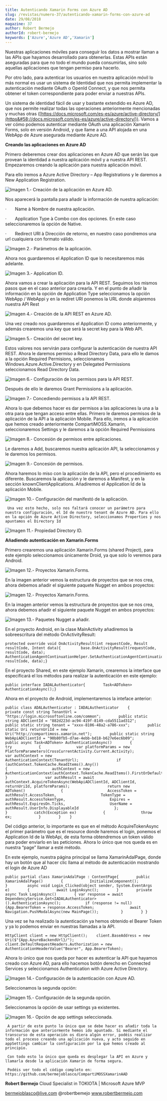 ```yaml
---
title: Autenticando Xamarin Forms con Azure AD
slug: /revistas/numero-37/autenticando-xamarin-forms-con-azure-ad
date: 29/08/2018
magazine: 37
author: Robert Bermejo
authorId: robert-bermejo
keywords: ['Azure','Azure AD','Xamarin']
---
```



<ArticleHeader frontmatter={props.pageContext.frontmatter} />



Nuestras aplicaciones móviles para conseguir los datos a mostrar llaman a las APIs que hayamos desarrollado para obtenerlas. Estas APIs están aseguradas para que no todo el mundo pueda consumirlas, sino solo aquellas aplicaciones que tengan permiso para hacerlo.

Por otro lado, para autenticar los usuarios en nuestra aplicación móvil lo más normal es usar un sistema de Identidad que nos permita implementar la autenticación mediante OAuth o OpenId Connect, y que nos permita obtener el token correspondiente para poder enviar a nuestras APIs.

Un sistema de identidad fácil de usar y bastante extendido es Azure AD, que nos permite realizar todas las operaciones anteriormente mencionadas y muchas otras ([https://docs.microsoft.com/es-es/azure/active-directory/](https&#58;//docs.microsoft.com/es-es/azure/active-directory/)). Vamos a ver cómo podemos autenticar mediante OAuth una aplicación Xamarin Forms, solo en versión Android, y que llame a una API alojada en una WebApp de Azure asegurada mediante Azure AD.

**Creando las aplicaciones en Azure AD**

Primero deberemos crear dos aplicaciones en Azure AD que serán las que provean la identidad a nuestra aplicación móvil y a nuestra API REST. Empezaremos creando la aplicación para nuestra aplicación móvil.

Para ello iremos a Azure Active Directory – App Registrations y le daremos a New Application Registration.

![Imagen 1.- Creación de la aplicación en Azure AD.](../../../images/numero37/autenticando-xamarin-forms-con-azure-ad/image1.png)

Nos aparecerá la pantalla para añadir la información de nuestra aplicación:

·       Name à Nombre de nuestra aplicación.

·       Application Type à Combo con dos opciones. En este caso seleccionaremos la opción de Native.

·       Redirect URI à Dirección de retorno, en nuestro caso pondremos una url cualquiera con formato válido.

![Imagen 2.- Parámetros de la aplicación.](../../../images/numero37/autenticando-xamarin-forms-con-azure-ad/image2.png)

Ahora nos guardaremos el Application ID que lo necesitaremos más adelante.

![Imagen 3.- Application ID.](../../../images/numero37/autenticando-xamarin-forms-con-azure-ad/image3.png)

Ahora vamos a crear la aplicación para la API REST. Seguimos los mismos pasos que en el caso anterior para crearla. Y en el punto de añadir la información en la opción de Application Type seleccionamos la opción WebApp / WebAppi y en la rediret URI ponemos la URL donde alojaremos nuestra API Rest

![Imagen 4.- Creación de la API REST en Azure AD.](../../../images/numero37/autenticando-xamarin-forms-con-azure-ad/image4.png)

Una vez creado nos guardaremos el Application ID como anteriormente, y además crearemos una key que será la secret key para la Web API.

![Imagen 5.- Creación del secret key.](../../../images/numero37/autenticando-xamarin-forms-con-azure-ad/image5.png)

Estos valores nos servirán para configurar la autenticación de nuestra API REST. Ahora le daremos permiso a Read Directory Data, para ello le damos a la opción Required Permisions, seleccionamos Windows.Azure.Active.Directory y en Delegated Permissions seleccionamos Read Directory Data.

![Imagen 6.- Configuración de los permisos para la API REST.](../../../images/numero37/autenticando-xamarin-forms-con-azure-ad/image6.png)

Después de ello le daremos Grant Permissions a la aplicación.

![Imagen 7.- Concediendo permisos a la API REST.](../../../images/numero37/autenticando-xamarin-forms-con-azure-ad/image7.png)

Ahora lo que debemos hacer es dar permisos a las aplicaciones la una a la otra para que tengan acceso entre ellas. Primero le daremos permisos de la aplicación de la API a la aplicación Mobile. Para ello, iremos a la aplicación que hemos creado anteriormente CompartiMOSS.Xamarin, seleccionaremos Settings y le daremos a la opción Required Permissions

![Imagen 8.- Concesión de permisos entre aplicaciones.](../../../images/numero37/autenticando-xamarin-forms-con-azure-ad/image8.png)

​Le daremos a Add, buscaremos nuestra aplicación API, la seleccionamos y le daremos los permisos.

![Imagen 9.- Concesión de permisos.](../../../images/numero37/autenticando-xamarin-forms-con-azure-ad/image9.png)

Ahora haremos lo miso con la aplicación de la API, pero el procedimiento es diferente. Buscaremos la aplicación y le daremos a Manifest, y en la sección knownClientApplications. Añadiremos el Application Id de la aplicación Mobile.​

![Imagen 10.- Configuración del manifestó de la aplicación.](../../../images/numero37/autenticando-xamarin-forms-con-azure-ad/image10.png)

```
 Una vez esto hecho, solo nos faltará conocer un parámetro para nuestra configuración, el Id de nuestro tenant de Azure AD. Para ello en la opción de Azure Active Directory, seleccionamos Properties y nos apuntamos el Directory Id 
```

![Imagen 11.- Propiedad Directory ID.](../../../images/numero37/autenticando-xamarin-forms-con-azure-ad/image11.png)

**Añadiendo autenticación en Xamarin.Forms**

Primero crearemos una aplicación Xamarin.Forms (shared Project), para este ejemplo seleccionamos únicamente Droid, ya que solo lo veremos para Android.

![Imagen 12.- Proyectos Xamarin.Forms.](../../../images/numero37/autenticando-xamarin-forms-con-azure-ad/image12.png)

En la imagen anterior vemos la estructura de proyectos que se nos crea, ahora debemos añadir el siguiente paquete Nugget en ambos proyectos:

![Imagen 12.- Proyectos Xamarin.Forms.](../../../images/numero37/autenticando-xamarin-forms-con-azure-ad/image13.png)

En la imagen anterior vemos la estructura de proyectos que se nos crea, ahora debemos añadir el siguiente paquete Nugget en ambos proyectos:

![Imagen 13.- Paquetes Nugget a añadir.](../../../images/numero37/autenticando-xamarin-forms-con-azure-ad/image14.png)

En el proyecto Android, en la clase MainActivity añadiremos la sobreescritura del método OnActivityResult:

```
protected override void OnActivityResult(int requestCode, Result resultCode, Intent data){         base.OnActivityResult(requestCode, resultCode, data);          AuthenticationAgentContinuationHelper.SetAuthenticationAgentContinuationEventArgs(requestCode, resultCode, data);}​
```

En el proyecto Shared, en este ejemplo Xamarin, crearemos la interface que especificará el los métodos para realizar la autenticación en este ejemplo:

```
public interface IADALAuthenticator{        Task<ADToken> AuthenticationAsync();}​
```

Ahora en el proyecto de Android, implementaremos la inteface anterior:

```
public class ADALAuthenticator : IADALAuthenticator    {        private const string TenantUrl = "https://login.microsoftonline.com/common";        public static string ADClientId = "882d223d-ac94-419f-8149-cda5511ad312";        public static string tenant = "xxxx-8106-48a2-a786-xxx";        public static Uri returnUriId = new Uri("http://compartimoss.xamarin.net");        public static string WebApiADClientId = "90b80fb5-d7ae-4ebb-bd18-b627e6ec6b09";         public async Task<ADToken> AuthenticationAsync()        {            try            {                var platformParams = new PlatformParameters(CrossCurrentActivity.Current.Activity);                var authContext = new AuthenticationContext(TenantUrl);                 if (authContext.TokenCache.ReadItems().Any())                {                    authContext = new AuthenticationContext(authContext.TokenCache.ReadItems().FirstOrDefault().Authority);                }                 var authResult = await authContext.AcquireTokenAsync(WebApiADClientId, ADClientId, returnUriId, platformParams);                 return new ADToken()                {                    AccessToken = authResult.AccessToken,                    TokenType = authResult.AccessTokenType,                    Expires = authResult.ExpiresOn.Ticks,                    UserName = authResult.UserInfo.DisplayableId                };            }            catch(Exception ex)            {                throw ex;            }        }    }​
```

Del código anterior, lo importante es que en el método AcquireTokenAsync el primer parámetro que es el resource donde haremos el login, ponemos el Application Id de la WebApi, de esta forma obtendremos un token válido para poder enviarlo en las peticiones. Ahora lo único que nos queda es en nuestra “page” llamar a esté método.

En este ejemplo, nuestra página principal se llama XamarinAdalPage, donde hay un botón que al hacer clic llama al método de autenticación mostrando el login de Azure AD

```
public partial class XamarinAdalPage : ContentPage{        public XamarinAdalPage()        {            InitializeComponent();        }         async void Login_Clicked(object sender, System.EventArgs e)        {            await LoginAsync();        }        private async Task LoginAsync()        { var response = await DependencyService.Get<IADALAuthenticator>().AuthenticationAsync();           if (response != null)          {App.BearerToken = response.AccessToken;                await Navigation.PushModalAsync(new MainPage());          }        } }​
```

Una vez se ha realizado la autenticación ya hemos obtenido el Bearer Token y ya lo podemos enviar en nuestras llamadas a la API.

```
HttpClient client = new HttpClient();    client.BaseAddress = new Uri($"{App.AzureBackendUrl}/");    client.DefaultRequestHeaders.Authorization = new  AuthenticationHeaderValue("Bearer", App.BearerToken);​
```

Ahora lo único que nos queda por hacer es autenticar la API que hayamos creado con Azure AD, para ello hacemos botón derecho en Connected Services y seleccionamos Authentication with Azure Active Directory.

![Imagen 14.- Configuración de la autenticación con Azure AD.](../../../images/numero37/autenticando-xamarin-forms-con-azure-ad/image15.png)

Seleccionamos la segunda opción:

![Imagen 15.- Configuración de la segunda opción.](../../../images/numero37/autenticando-xamarin-forms-con-azure-ad/image16.png)



​​Seleccionamos la opción de usar settings ya existentes.​

![Imagen 16.- Opción de app settings seleccionada.](../../../images/numero37/autenticando-xamarin-forms-con-azure-ad/image17.png)

```
 A partir de este punto lo único que se debe hacer es añadir toda la información que anteriormente hemos ido apuntado. Si mediante el transcurso de esta operación os diera algún error, podéis realizar todo el proceso creando una aplicación nueva, y acto seguido en appSettings cambiar la configuración por la que hemos creado al principio. 
```

```
 Con todo esto lo único que queda es desplegar la API en Azure y llamarla desde la aplicación Xamarin de forma segura. 
```

```
 Podéis ver todo el código completo en:  https://github.com/bermejoblasco/CompartiMOSSXamarinAAD  
```



**Robert Bermejo**
 Cloud Specialist in TOKIOTA | Microsoft Azure MVP

bermejoblasco@live.com
 @robertbemejo
 www.robertbermejo.com

